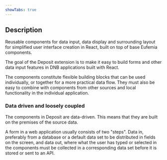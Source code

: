 ```yaml
---
showTabs: true
---
```


## Description

Reusable components for data input, data display and surrounding layout for simplified user interface creation in React, built on top of base Eufemia components.

The goal of the Deposit extension is to make it easy to build forms and other data input features in DNB applications built with React.

The components constitute flexible building blocks that can be used individually, or together for a more practical data flow. They must also be easy to combine with components from other sources and local functionality in the individual application.

### Data driven and loosely coupled

The components in Deposit are data-driven. This means that they are built on the premises of the source data.

A form in a web application usually consists of two "steps". Data in, preferably from a database or a default data set to be distributed in fields on the screen, and data out, where what the user has typed or selected in the components must be collected in a corresponding data set before it is stored or sent to an API.
